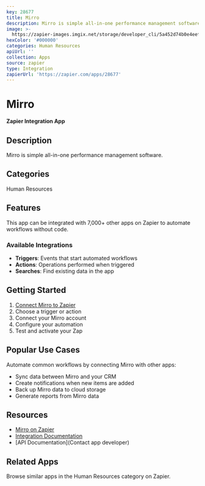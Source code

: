 ```yaml
---
key: 28677
title: Mirro
description: Mirro is simple all-in-one performance management software.
image: >-
  https://zapier-images.imgix.net/storage/developer_cli/5a452d74b0e4eef2d3215f8a6659d6b9.png?auto=format%2Ccompress&ixlib=python-3.0.0&q=50
hexColor: '#000000'
categories: Human Resources
apiUrl: ''
collection: Apps
source: zapier
type: Integration
zapierUrl: 'https://zapier.com/apps/28677'
---
```

# Mirro

**Zapier Integration App**

## Description

Mirro is simple all-in-one performance management software.

## Categories

Human Resources

## Features

This app can be integrated with 7,000+ other apps on Zapier to automate workflows without code.

### Available Integrations

- **Triggers**: Events that start automated workflows
- **Actions**: Operations performed when triggered
- **Searches**: Find existing data in the app

## Getting Started

1. [Connect Mirro to Zapier](https://zapier.com/apps/28677)
2. Choose a trigger or action
3. Connect your Mirro account
4. Configure your automation
5. Test and activate your Zap

## Popular Use Cases

Automate common workflows by connecting Mirro with other apps:

- Sync data between Mirro and your CRM
- Create notifications when new items are added
- Back up Mirro data to cloud storage
- Generate reports from Mirro data

## Resources

- [Mirro on Zapier](https://zapier.com/apps/28677)
- [Integration Documentation](https://zapier.com/apps/28677/integrations)
- [API Documentation](Contact app developer)

## Related Apps

Browse similar apps in the Human Resources category on Zapier.
